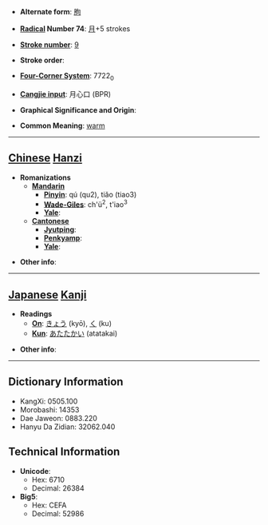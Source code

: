 * '''Alternate form''': [[胊]]

* '''[[Wiktionary:Chinese radical index| Radical]] Number 74''': [[Wiktionary:Chinese radical index 月|月]]+5 strokes

* '''[[Wiktionary:Chinese total strokes index|Stroke number]]''': [[Wiktionary:Chinese total strokes index 9|9]]

* '''Stroke order''': 

* '''[[Wiktionary:Chinese four corner index|Four-Corner System]]''': 7722<sub>0</sub>

* '''[[Wiktionary:Chinese Cangjie index|Cangjie input]]''': 月心口 (BPR)

* '''Graphical Significance and Origin''': 

* '''Common Meaning''': [[warm]]

----

== [[Chinese]] [[Hanzi]] ==

* '''Romanizations'''
** '''[[Mandarin]]'''
*** '''[[Pinyin]]''': qú (qu2), tiǎo (tiao3)
*** '''[[Wade-Giles]]''': ch'ü<sup>2</sup>, t'iao<sup>3</sup>
*** '''[[Yale]]''': 
** '''[[Cantonese]]'''
*** '''[[Jyutping]]''':
*** '''[[Penkyamp]]''': 
*** '''[[Yale]]''': 

* '''Other info''': 

----

== [[Japanese]] [[Kanji]] ==

* '''Readings'''
** '''[[On]]''': [[きょう]] (kyō), [[く]] (ku)
** '''[[Kun]]''': [[あたたかい]] (atatakai)

* '''Other info''':  

----

== Dictionary Information ==

* KangXi: 0505.100
* Morobashi: 14353
* Dae Jaweon: 0883.220
* Hanyu Da Zidian: 32062.040

== Technical Information ==

* '''Unicode''':
** Hex: 6710
** Decimal: 26384
* '''Big5''':
** Hex: CEFA
** Decimal: 52986